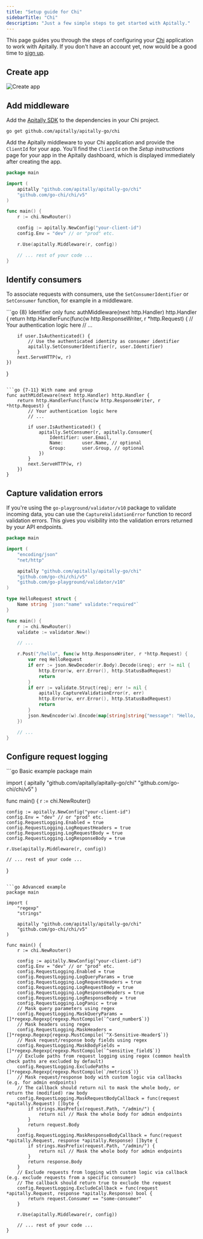 ```yaml
---
title: "Setup guide for Chi"
sidebarTitle: "Chi"
description: "Just a few simple steps to get started with Apitally."
---
```



This page guides you through the steps of configuring your [Chi](https://go-chi.io) application to work with Apitally. If you don't have an account yet, now would be a good time to [sign up](https://app.apitally.io/?signup).

<SetupGuideStartSnippet framework="Chi" />

## Create app

<CreateAppSnippet1 framework="Chi" />

<img src="https://assets.apitally.io/docs/2025-05-27/create-app.webp" alt="Create app" class="rounded-xl" />

<CreateAppSnippet2 />

## Add middleware

Add the [Apitally SDK](https://github.com/apitally/apitally-go) to the dependencies in your Chi project.

```shell
go get github.com/apitally/apitally-go/chi
```

Add the Apitally middleware to your Chi application and provide the `ClientId` for your app.
You'll find the `ClientId` on the _Setup instructions_ page for your app in the Apitally dashboard, which is displayed immediately after creating the app.

```go
package main

import (
    apitally "github.com/apitally/apitally-go/chi"
    "github.com/go-chi/chi/v5"
)

func main() {
    r := chi.NewRouter()

	config := apitally.NewConfig("your-client-id")
	config.Env = "dev" // or "prod" etc.

    r.Use(apitally.Middleware(r, config))

    // ... rest of your code ...
}
```

<div style={{ marginTop: "-0.5rem" }}>
  <Snippet file="middleware-first-note.mdx" />
</div>

<Snippet file="add-middleware-check.mdx" />

## Identify consumers

<Snippet file="identify-consumers.mdx" />

To associate requests with consumers, use the `SetConsumerIdentifier` or `SetConsumer` function, for example in a middleware.

<CodeGroup>
```go {8} Identifier only
func authMiddleware(next http.Handler) http.Handler {
    return http.HandlerFunc(func(w http.ResponseWriter, r *http.Request) {
        // Your authentication logic here
        // ...

        if user.IsAuthenticated() {
            // Use the authenticated identity as consumer identifier
            apitally.SetConsumerIdentifier(r, user.Identifier)
        }
        next.ServeHTTP(w, r)
    })
}
```

```go {7-11} With name and group
func authMiddleware(next http.Handler) http.Handler {
    return http.HandlerFunc(func(w http.ResponseWriter, r *http.Request) {
        // Your authentication logic here
        // ...

        if user.IsAuthenticated() {
            apitally.SetConsumer(r, apitally.Consumer{
                Identifier: user.Email,
                Name:       user.Name, // optional
                Group:      user.Group, // optional
            })
        }
        next.ServeHTTP(w, r)
    })
}
```
</CodeGroup>

<Snippet file="identify-consumers-check.mdx" />

## Capture validation errors

If you're using the `go-playground/validator/v10` package to validate incoming data, you can use the `CaptureValidationError` function to record validation errors.
This gives you visibility into the validation errors returned by your API endpoints.

```go {29}
package main

import (
    "encoding/json"
    "net/http"

    apitally "github.com/apitally/apitally-go/chi"
    "github.com/go-chi/chi/v5"
    "github.com/go-playground/validator/v10"
)

type HelloRequest struct {
    Name string `json:"name" validate:"required"`
}

func main() {
    r := chi.NewRouter()
    validate := validator.New()

    // ...

    r.Post("/hello", func(w http.ResponseWriter, r *http.Request) {
        var req HelloRequest
        if err := json.NewDecoder(r.Body).Decode(&req); err != nil {
            http.Error(w, err.Error(), http.StatusBadRequest)
            return
        }
        if err := validate.Struct(req); err != nil {
            apitally.CaptureValidationError(r, err)
            http.Error(w, err.Error(), http.StatusBadRequest)
            return
        }
        json.NewEncoder(w).Encode(map[string]string{"message": "Hello, " + req.Name + "!"})
    })

    // ...
}
```

## Configure request logging

<RequestLoggingConfigSnippet language="go" />

<CodeGroup>
```go Basic example
package main

import (
    apitally "github.com/apitally/apitally-go/chi"
    "github.com/go-chi/chi/v5"
)

func main() {
    r := chi.NewRouter()

	config := apitally.NewConfig("your-client-id")
	config.Env = "dev" // or "prod" etc.
    config.RequestLogging.Enabled = true
    config.RequestLogging.LogRequestHeaders = true
    config.RequestLogging.LogRequestBody = true
    config.RequestLogging.LogResponseBody = true

    r.Use(apitally.Middleware(r, config))

    // ... rest of your code ...
}
```

```go Advanced example
package main

import (
    "regexp"
    "strings"

    apitally "github.com/apitally/apitally-go/chi"
    "github.com/go-chi/chi/v5"
)

func main() {
    r := chi.NewRouter()

    config := apitally.NewConfig("your-client-id")
    config.Env = "dev" // or "prod" etc.
    config.RequestLogging.Enabled = true
    config.RequestLogging.LogQueryParams = true
    config.RequestLogging.LogRequestHeaders = true
    config.RequestLogging.LogRequestBody = true
    config.RequestLogging.LogResponseHeaders = true
    config.RequestLogging.LogResponseBody = true
    config.RequestLogging.LogPanic = true
    // Mask query parameters using regex
    config.RequestLogging.MaskQueryParams = []*regexp.Regexp{regexp.MustCompile(`^card_number$`)}
    // Mask headers using regex
    config.RequestLogging.MaskHeaders = []*regexp.Regexp{regexp.MustCompile(`^X-Sensitive-Header$`)}
    // Mask request/response body fields using regex
    config.RequestLogging.MaskBodyFields = []*regexp.Regexp{regexp.MustCompile(`^sensitive_field$`)}
    // Exclude paths from request logging using regex (common health check paths are excluded by default)
    config.RequestLogging.ExcludePaths = []*regexp.Regexp{regexp.MustCompile(`/metrics$`)}
    // Mask request/response body with custom logic via callbacks (e.g. for admin endpoints)
    // The callback should return nil to mask the whole body, or return the (modified) raw body
    config.RequestLogging.MaskRequestBodyCallback = func(request *apitally.Request) []byte {
        if strings.HasPrefix(request.Path, "/admin/") {
            return nil // Mask the whole body for admin endpoints
        }
        return request.Body
    }
    config.RequestLogging.MaskResponseBodyCallback = func(request *apitally.Request, response *apitally.Response) []byte {
        if strings.HasPrefix(request.Path, "/admin/") {
            return nil // Mask the whole body for admin endpoints
        }
        return response.Body
    }
    // Exclude requests from logging with custom logic via callback (e.g. exclude requests from a specific consumer)
    // The callback should return true to exclude the request
    config.RequestLogging.ExcludeCallback = func(request *apitally.Request, response *apitally.Response) bool {
        return request.Consumer == "some-consumer"
    }

    r.Use(apitally.Middleware(r, config))

    // ... rest of your code ...
}
```
</CodeGroup>
